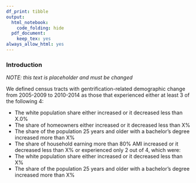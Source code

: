 ```yaml
---
df_print: tibble
output:
  html_notebook:
    code_folding: hide
  pdf_document:
    keep_tex: yes
always_allow_html: yes
---
```


### Introduction {-}

_NOTE: this text is placeholder and must be changed_

We defined census tracts with gentrification-related demographic change from 2005-2009 to 2010-2014 as
those that experienced either at least 3 of the following 4:

  * The white population share either increased or it decreased less than X.0%
  * The share of homeowners either increased or it decreased less than X%
  * The share of the population 25 years and older with a bachelor’s degree increased more
than X%
  * The share of household earning more than 80% AMI increased or it decreased less than X%
or experienced only 2 out of 4, which were:
  * The white population share either increased or it decreased less than X%
  * The share of the population 25 years and older with a bachelor’s degree increased more
than X%
